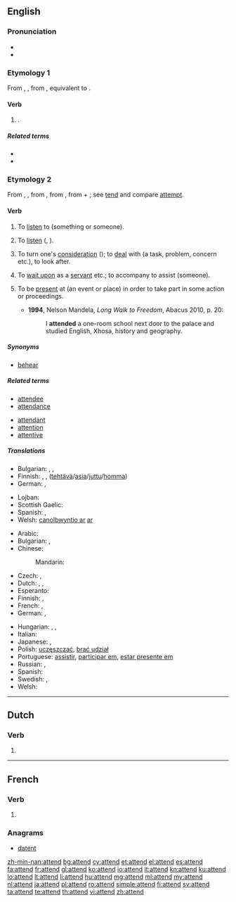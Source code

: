 ==English==

===Pronunciation===
* {{audio|en-us-attend.ogg|Audio (US)}}
* {{rhymes|ɛnd}}

===Etymology 1===
From {{etyl|enm|en}} {{term|attenden|lang=enm}}, {{term|atenden|lang=enm}}, from {{etyl|ang|en}} {{term|atendan|ātendan|to set on fire, kindle, inflame, trouble, perplex|lang=ang}}, equivalent to {{prefix|a|tend}}.

====Verb====
{{en-verb}}

# {{alternative form of|atend|nodot=9|lang=en}} {{gloss|"to kindle"}}.

=====Related terms=====
* {{l/en|tend}}
* {{l/en|tinder}}

===Etymology 2===
From {{etyl|enm|en}} {{term|attenden|lang=enm}}, {{term|atenden|lang=enm}}, from {{etyl|fro|en}} {{term|atendre||to attend, listen|lang=fro}}, from {{etyl|la|en}} {{term|attendere||to stretch toward, give heed to|lang=la}}, from {{term|ad||to}} + {{term|tendere||to stretch}}; see [[tend]] and compare [[attempt]].

====Verb====
{{en-verb}}

# {{context|archaic|transitive}} To [[listen]] to (something or someone). {{defdate|from 15th c.}}
# {{context|archaic|intransitive}} To [[listen]] ({{term|to}}, {{term|unto}}). {{defdate|from 15th c.}}
# {{context|intransitive}} To turn one's [[consideration]] ({{term|to}}); to [[deal]] with (a task, problem, concern etc.), to look after. {{defdate|from 15th c.}}
# {{context|transitive}} To [[wait upon]] as a [[servant]] etc.; to accompany to assist (someone). {{defdate|from 15th c.}}
#{{senseid|en|to be present at}} {{context|transitive}} To be [[present]] at (an event or place) in order to take part in some action or proceedings. {{defdate|from 17th c.}}
#* '''1994''', Nelson Mandela, ''Long Walk to Freedom'', Abacus 2010, p. 20:
#*: I '''attended''' a one-room school next door to the palace and studied English, Xhosa, history and geography.

=====Synonyms=====
* {{sense|listen to}} [[behear]]

=====Related terms=====
{{rel-top|to be at an event}}
* [[attendee]]
* [[attendance]]
{{rel-bottom}}
{{rel-top|to give attention to}}
* [[attendant]]
* [[attention]]
* [[attentive]]
{{rel-bottom}}

=====Translations=====
{{trans-top|to turn one's consideration to, deal with}}
* Bulgarian: {{t-|bg|обръщам внимание}},  {{t-|bg|грижа се}},  {{t+|bg|прислужвам}}
* Finnish: {{t+|fi|huolehtia}}, {{t+|fi|pitää}} {{t+|fi|huoli|alt=huolta}},  {{t+|fi|hoitaa}} ([[tehtävä]]/[[asia]]/[[juttu]]/[[homma]])
* German: {{t+|de|kümmern}}, {{t+|de|beachten}}
{{trans-mid}}
* Lojban: {{t-|jbo|jundi}}
* Scottish Gaelic: {{t-|gd|sgeadaich}}
* Spanish: {{t+|es|atender}}, {{t+|es|ocupar|alt=ocuparse de}}
* Welsh: [[gweini#Welsh|canolbwyntio ar]] [[ar#Welsh|ar]]
{{trans-bottom}}

{{trans-top|to be present at}}
* Arabic: {{t-|ar|حضر|tr=ḥaḍara}}
* Bulgarian: {{t-|bg|присъствам}},  {{t+|bg|посещавам}}
* Chinese:
*: Mandarin: {{t-|cmn|出席|tr=chūxí|sc=Hani}}
* Czech: {{t-|cs|zúčastnit se}}, {{t-|cs|účastnit se}}
* Dutch: {{t+|nl|volgen}},  {{t+|nl|bijwonen}},  {{t-|nl|aanwezig zijn}}
* Esperanto: {{t-|eo|ĉeesti}}
* Finnish: {{t+|fi|osallistua}}, {{t+|fi|olla}} {{t+|fi|läsnä}}
* French: {{t+|fr|assister}},  {{t+|fr|présent|alt=être présent}}
* German: {{t+|de|teilnehmen}}, {{t+|de|besuchen}}
{{trans-mid}}
* Hungarian: {{t+|hu|eljár}}, {{t+|hu|jár}}, {{t+|hu|részt vesz}}
* Italian: {{t+|it|partecipare}}
* Japanese: {{t+|ja|出席|alt=出席する|tr=しゅっせきする, shusseki-surú}},  {{t-|ja|立ち会う|tr=たちあう, tachiau}}
* Polish: [[uczęszczać]], [[brać udział]]
* Portuguese: [[assistir]], [[participar em]], [[estar presente em]]
* Russian: {{t+|ru|посещать|tr=poseščát'}},  {{t+|ru|присутствовать|tr=prisútstvovat'}}
* Spanish: {{t+|es|asistir}}
* Swedish: {{t+|sv|närvara}},  {{t+|sv|delta}}
* Welsh: {{t+|cy|mynychu}}
{{trans-bottom}}

----

==Dutch==

===Verb===
{{head|nl}}

# {{nl-verb form of|t=pres|m=ptc|atten}}

----

==French==

===Verb===
{{fr-verb-form}}

# {{conjugation of|attendre||3|s|pres|ind|lang=fr}}

===Anagrams===
* [[datent#French|datent]]

[[zh-min-nan:attend]]
[[bg:attend]]
[[cy:attend]]
[[et:attend]]
[[el:attend]]
[[es:attend]]
[[fa:attend]]
[[fr:attend]]
[[gl:attend]]
[[ko:attend]]
[[io:attend]]
[[it:attend]]
[[kn:attend]]
[[ku:attend]]
[[lo:attend]]
[[lt:attend]]
[[li:attend]]
[[hu:attend]]
[[mg:attend]]
[[ml:attend]]
[[my:attend]]
[[nl:attend]]
[[ja:attend]]
[[pl:attend]]
[[ro:attend]]
[[simple:attend]]
[[fi:attend]]
[[sv:attend]]
[[ta:attend]]
[[te:attend]]
[[th:attend]]
[[vi:attend]]
[[zh:attend]]